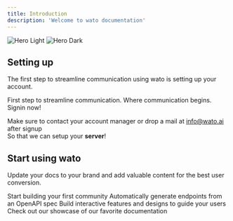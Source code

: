 ```yaml
---
title: Introduction
description: 'Welcome to wato documentation'
---
```


<img
  className="block dark:hidden"
  src="/images/2.png"
  alt="Hero Light"
/>
<img
  className="hidden dark:block"
  src="/images/1.png"
  alt="Hero Dark"
/>

## Setting up

The first step to streamline communication using wato is setting up your account.

<CardGroup cols={2}>
  <Card
    title="Signup to wato"
    icon="user-plus"
    href="https://wato.ai/site/signup"
  >
    First step to streamline communication.
  </Card>
  <Card
    title="Signin to wato"
    icon="arrow-right-to-bracket"
    href="https://wato.ai/site/signin"
  >
    Where communication begins. Signin now!
  </Card>
</CardGroup>

<Warning>Make sure to contact your account manager or drop a mail at [info@wato.ai](mailto:info@wato.ai) after signup <br />
So that we can setup your **server**! </Warning>


## Start using wato

Update your docs to your brand and add valuable content for the best user conversion.

<CardGroup cols={2}>
  <Card
    title="Create your first community"
    icon="people-group"
    href="essentials/create_first_community"
  >
    Start building your first community
  </Card>
  <Card
    title="Create your first Campaign"
    icon="megaphone"
    href="essentials/create_campign"
  >
    Automatically generate endpoints from an OpenAPI spec
  </Card>
  <Card
    title="Add Components"
    icon="screwdriver-wrench"
    href="https://mintlify.com/docs/components/accordion"
  >
    Build interactive features and designs to guide your users
  </Card>
  <Card
    title="Get Inspiration"
    icon="stars"
    href="https://mintlify.com/customers"
  >
    Check out our showcase of our favorite documentation
  </Card>
</CardGroup>
